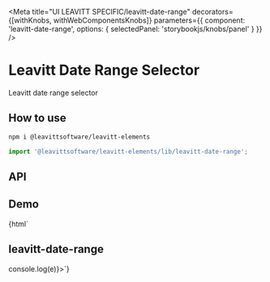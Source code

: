 

<Meta
  title="UI LEAVITT SPECIFIC/leavitt-date-range"
  decorators={[withKnobs, withWebComponentsKnobs]}
  parameters={{ component: 'leavitt-date-range', options: { selectedPanel: 'storybookjs/knobs/panel' } }}
/>

# Leavitt Date Range Selector

Leavitt date range selector

## How to use

```bash
npm i @leavittsoftware/leavitt-elements
```

```js
import '@leavittsoftware/leavitt-elements/lib/leavitt-date-range';
```

## API

<Props of="leavitt-date-range" />

## Demo

<Preview withToolbar>
  <Story name="Docs">{html`<h2 demo>leavitt-date-range</h2>
    <leavitt-date-range @date-range-changed=${e => console.log(e)}></leavitt-date-range>`}</Story>
</Preview>
